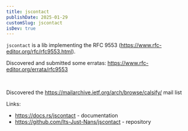 ```yaml
---
title: jscontact
publishDate: 2025-01-29
customSlug: jscontact
isDev: true
---
```


`jscontact` is a lib implementing the RFC 9553 (https://www.rfc-editor.org/rfc/rfc9553.html).


<Thought>

Discovered and submitted some erratas: https://www.rfc-editor.org/errata/rfc9553

<br />

Discovered the https://mailarchive.ietf.org/arch/browse/calsify/ mail list

</Thought>

Links:

- https://docs.rs/jscontact - documentation
- https://github.com/Its-Just-Nans/jscontact - repository